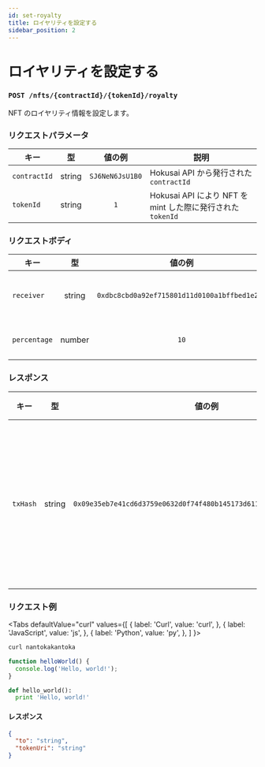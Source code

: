 ```yaml
---
id: set-royalty
title: ロイヤリティを設定する
sidebar_position: 2
---
```


# ロイヤリティを設定する

### `POST /nfts/{contractId}/{tokenId}/royalty`

NFT のロイヤリティ情報を設定します。

### リクエストパラメータ
|キー|型|値の例|説明|
|--|:--:|:--:|--|
|`contractId`|string|`SJ6NeN6JsU1B0`|Hokusai API から発行された`contractId`|
|`tokenId`|string|`1`|Hokusai API により NFT を mint した際に発行された`tokenId`|

### リクエストボディ
|キー|型|値の例|説明|
|--|:--:|:--:|--|
|`receiver`|string|`0xdbc8cbd0a92ef715801d11d0100a1bffbed1e2d9`|ロイヤリティ受信者のEthereumアドレス|
|`percentage`|number|`10`|ロイヤリティの割合（0~100%)|

### レスポンス
|キー|型|値の例|説明|
|--|:--:|:--:|--|
|`txHash`|string|`0x09e35eb7e41cd6d3759e0632d0f74f480b145173d611868371f0996c1a21d85f`|トランザクションのハッシュ値|

### リクエスト例
<Tabs
  defaultValue="curl"
  values={[
    { label: 'Curl', value: 'curl', },
    { label: 'JavaScript', value: 'js', },
    { label: 'Python', value: 'py', },
  ]
}>
<TabItem value="curl">

```bash
curl nantokakantoka
```

</TabItem>
<TabItem value="js">

```js
function helloWorld() {
  console.log('Hello, world!');
}
```

</TabItem>
<TabItem value="py">

```py
def hello_world():
  print 'Hello, world!'
```

</TabItem>
</Tabs>

#### レスポンス

```json
{
  "to": "string",
  "tokenUri": "string"
}
```